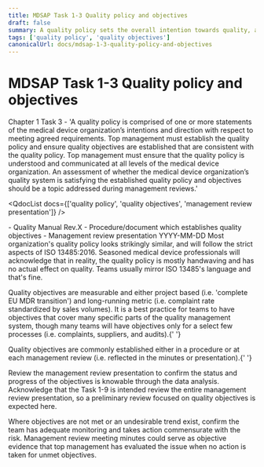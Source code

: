 ```yaml
---
title: MDSAP Task 1-3 Quality policy and objectives
draft: false
summary: A quality policy sets the overall intention towards quality, and the quality objectives provide measurable definition consistent with the policy.
tags: ['quality policy', 'quality objectives']
canonicalUrl: docs/mdsap-1-3-quality-policy-and-objectives
---
```



# MDSAP Task 1-3 Quality policy and objectives

<RegLang>
  Chapter 1 Task 3 - 'A quality policy is comprised of one or more statements of the medical device
  organization’s intentions and direction with respect to meeting agreed requirements. Top
  management must establish the quality policy and ensure quality objectives are established that
  are consistent with the quality policy. Top management must ensure that the quality policy is
  understood and communicated at all levels of the medical device organization. An assessment of
  whether the medical device organization’s quality system is satisfying the established quality
  policy and objectives should be a topic addressed during management reviews.'
</RegLang>

<QdocList docs={['quality policy', 'quality objectives', 'management review presentation']} />

<ReportLang>
  - Quality Manual Rev.X - Procedure/document which establishes quality objectives - Management
  review presentation YYYY-MM-DD
</ReportLang>

<Subtask actionitem="Confirm the quality policy is established.">
  Most organization's <Qdoc>quality policy</Qdoc> looks strikingly similar, and will follow the
  strict aspects of ISO 13485:2016. Seasoned medical device professionals will acknowledge that in
  reality, the <Qdoc>quality policy</Qdoc> is mostly handwaving and has no actual effect on quality.
  Teams usually mirror ISO 13485's language and that's fine.
</Subtask>

<Subtask actionitem="Confirm quality objectives are established. Review the status and progress towards the objectives.">

<Qdoc>Quality objectives</Qdoc> are measurable and either project based (i.e. 'complete EU MDR transition')
and long-running metric (i.e. complaint rate standardized by sales volumes). It is a best practice for
teams to have objectives that cover many specific parts of the quality management system, though many
teams will have objectives only for a select few processes (i.e. complaints, suppliers, and audits).{' '}

<Qdoc>Quality objectives</Qdoc> are commonly established either in a procedure or at each management
review (i.e. reflected in the minutes or presentation).{' '}

Review the <Qdoc>management review presentation</Qdoc> to confirm the status and progress of the objectives is knowable through the data analysis. Acknowledge that the <Qdoc>Task 1-9</Qdoc> is intended review the entire management review presentation, so a preliminary review focused on quality objectives is expected here.

Where objectives are not met or an undesirable trend exist, confirm the team has adequate monitoring and takes action commensurate with the risk. Management review meeting minutes could serve as objective evidence that top management has evaluated the issue when no action is taken for unmet objectives.

</Subtask>
